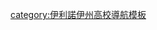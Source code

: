 {{Navbox
| name = 芝加哥大學
| title = {{colored link|white|芝加哥大學}}
| basestyle = {{CollegePrimaryStyle|Chicago Maroons|color=white}}
| state = {{{state<includeonly>|collapsed</includeonly>}}}
| bodyclass = hlist
| groupstyle = text-align:right;

| group1 = 學術
| list1  = {{Navbox|subgroup
| groupstyle = {{CollegePrimaryStyle|Chicago Maroons|color=white}}

| group1 = 學院
| list1  =
* [[芝加哥大學學院]]
* [[芝加哥大学布斯商学院|商学院]]
* [[芝加哥大學神學院|神學院]]
* [[格雷厄姆繼續人文與專業學院]]
* [[哈里斯公共政策學院]]
* [[芝加哥大學法學院|法學院]]
* [[普利茨克醫學院]]
* [[芝加哥大學普利茨克分子工程學院|普利茲克分子工程學院]]
* [[芝加哥大學社會服務管理學院|社會服務管理學院]]

|group2 = 其他
|list2 =
* [[阿贡国家实验室]]
* [[貝克爾·弗里德曼經濟研究所]]
* [[芝加哥大學中東研究中心|中東研究中心]]
* [[芝加哥大學人口經濟學中心|人口經濟學中心]]
* [[芝加哥大學證券價格研究中心|證券價格研究中心]]
* [[芝加哥經濟學院|經濟學院]]
* [[芝加哥大學兒童醫院|兒童醫院]]
* [[社會思想委員會]]
* [[芝加哥大學綜合癌症中心|綜合癌症中心]]
* [[恩里科·費米學院]]
* [[费米国立加速器实验室]]
* [[詹姆斯·弗蘭克學院]]
* [[芝加哥大學政治學院|政治學院]]
* [[芝加哥大學實驗學校|實驗學校]]
* [[芝加哥大學醫學中心|醫學中心]]
* [[芝加哥大學國家輿論研究中心|國家輿論研究中心]]
* [[巴拉克·奧巴馬總統中心]]
* [[芝加哥大學東方學院]]
* [[保爾森學院]]
* [[丰田工业大学芝加哥分校]]
* [[芝加哥大學出版社]]
* [[斯马特美术馆]]
* [[洛克菲勒礼拜堂]]
* [[海洋生物学实验室]]
* [[耶基斯天文台]]
}}

| group3 = {{white|住宿}}
| list3  = 
* [[Burton–Judson Courts]]
* [[Snell–Hitchcock]]
* [[Housing at the University of Chicago]]
<!--
| group4 = 校區
| list4  = 
* [[Bartlett Gymnasium|Bartlett Hall]]
* [[George Herbert Jones Laboratory]]
* [[Gerald Ratner Athletics Center]]
* [[Henry Crown Fieldhouse]]
* [[Hutchinson Commons]]
* [[Ida Noyes Hall]]
* [[University of Chicago Library|Library]]
** [[Joe and Rika Mansueto Library]]
** [[John Crerar Library]]
** [[Regenstein Library]]
* [[Lorado Taft Midway Studios]]
* [[Midway Plaisance]]
* [[Quadrangle Club (University of Chicago)|Quadrangle Club]]
* [[Renaissance Society]]
* [[Robie House]]
* [[Rockefeller Chapel]]
* [[Seminary Co-op]]
* [[Smart Museum of Art]]
* [[Stagg Field]] 
-->
| group5 = {{white|歷史}}
| list5  = 
* [[老芝加哥大学]]
* [[芝加哥大学冶金实验室]]
* [[芝加哥格式手册]]
* [[报刊自由委员会]]
<!--
* ''[[Cannon v. University of Chicago]]''
* [[Chicago Pile-1]]
** ''[[Nuclear Energy (sculpture)|Nuclear Energy]]''
* [[University of Chicago Graduate Library School|Graduate Library School]]
* [[University of Chicago sit-ins]]
* [[Kenwood Astrophysical Observatory]]
* [[Metallurgical Laboratory]]
* [[Old University of Chicago]]
-->
| group6 = 體育
| list6  = 
* [[芝加哥大學栗色隊|芝加哥大學栗色隊]]
* [[芝加哥大學橄欖球隊]]
* [[芝加哥大學男子籃球隊]]
* [[芝加哥大學女子籃球隊]]
* [[大學體育協會]]

| group7 = 學生組織
| list7  = 
* [[芝加哥大學樂隊]]
*《[[芝加哥評論]]》
* [[CMAU (UChicago)]]
* [[芝加哥大學詩歌俱樂部|詩歌俱樂部]]
* [[芝加哥大學學生會|學生會]]

| group8 = {{white|人物}}
| list8  =
* [[:Category:芝加哥大學校長|芝加哥大學校長]]‎
* [[:Category:芝加哥大學教師|芝加哥大學教師]]‎ 
* [[:Category:芝加哥大学荣誉博士|芝加哥大學荣誉博士]]‎
* [[:Category:芝加哥大学校友|芝加哥大学校友]]‎ 
*法學院人物
** [[:Category:芝加哥大学法学院教师|教师]]‎
** [[:Category:芝加哥大学法学院校友|校友]]‎
*商學院人物
** [[:Category:芝加哥大学布斯商学院教师|教师]]‎
** [[:Category:芝加哥大学布斯商学院校友|校友]]‎

}}<noinclude>
[[category:伊利諾伊州高校導航模板]]
</noinclude>